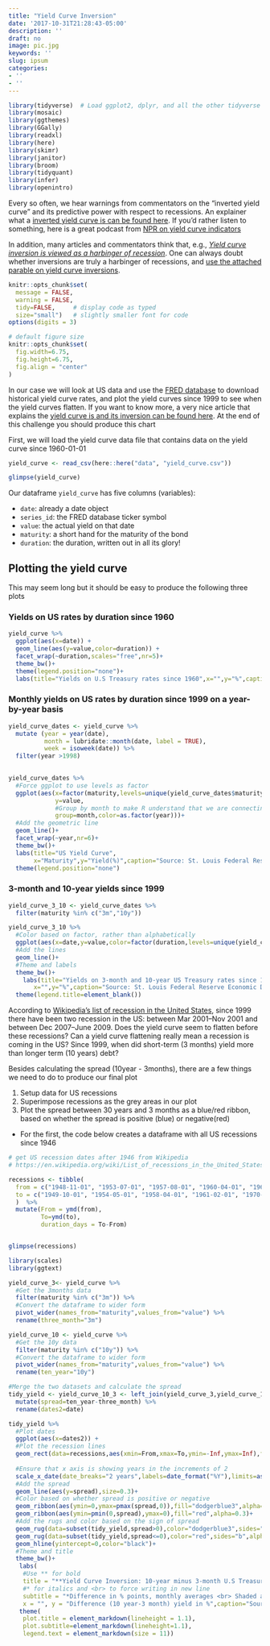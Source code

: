 ```yaml
---
title: "Yield Curve Inversion"
date: '2017-10-31T21:28:43-05:00'
description: ''
draft: no
image: pic.jpg
keywords: ''
slug: ipsum
categories:
- ''
- ''
---
```


```r
library(tidyverse)  # Load ggplot2, dplyr, and all the other tidyverse packages
library(mosaic)
library(ggthemes)
library(GGally)
library(readxl)
library(here)
library(skimr)
library(janitor)
library(broom)
library(tidyquant)
library(infer)
library(openintro)
```

Every so often, we hear warnings from commentators on the "inverted yield curve" and its predictive power with respect to recessions. An explainer what a [inverted yield curve is can be found here](https://www.reuters.com/article/us-usa-economy-yieldcurve-explainer/explainer-what-is-an-inverted-yield-curve-idUSKBN1O50GA). If you'd rather listen to something, here is a great podcast from [NPR on yield curve indicators](https://www.podbean.com/media/share/dir-4zgj9-6aefd11)

In addition, many articles and commentators think that, e.g., [*Yield curve inversion is viewed as a harbinger of recession*](https://www.bloomberg.com/news/articles/2019-08-14/u-k-yield-curve-inverts-for-first-time-since-financial-crisis). One can always doubt whether inversions are truly a harbinger of recessions, and [use the attached parable on yield curve inversions](https://twitter.com/5_min_macro/status/1161627360946511873).

```r
knitr::opts_chunk$set(
  message = FALSE, 
  warning = FALSE, 
  tidy=FALSE,     # display code as typed
  size="small")   # slightly smaller font for code
options(digits = 3)

# default figure size
knitr::opts_chunk$set(
  fig.width=6.75, 
  fig.height=6.75,
  fig.align = "center"
)
```


In our case we will look at US data and use the [FRED database](https://fred.stlouisfed.org/) to download historical yield curve rates, and plot the yield curves since 1999 to see when the yield curves flatten. If you want to know more, a very nice article that explains the [yield curve is and its inversion can be found here](https://fredblog.stlouisfed.org/2018/10/the-data-behind-the-fear-of-yield-curve-inversions/). At the end of this challenge you should produce this chart

First, we will load the yield curve data file that contains data on the yield curve since 1960-01-01

```r

yield_curve <- read_csv(here::here("data", "yield_curve.csv"))

glimpse(yield_curve)
```

Our dataframe `yield_curve` has five columns (variables):

- `date`: already a date object
- `series_id`: the FRED database ticker symbol
- `value`: the actual yield on that date
- `maturity`: a short hand for the maturity of the bond
- `duration`: the duration, written out in all its glory!


## Plotting the yield curve

This may seem long but it should be easy to produce the following three plots

### Yields on US rates by duration since 1960

```r
yield_curve %>% 
  ggplot(aes(x=date)) +
  geom_line(aes(y=value,color=duration)) +
  facet_wrap(~duration,scales="free",nr=5)+
  theme_bw()+
  theme(legend.position="none")+
  labs(title="Yields on U.S Treasury rates since 1960",x="",y="%",caption="Source: St. Louis Federal Reserve Economic Database (FRED)")
```
### Monthly yields on US rates by duration since 1999 on a year-by-year basis

```r
yield_curve_dates <- yield_curve %>% 
  mutate (year = year(date),
          month = lubridate::month(date, label = TRUE),
          week = isoweek(date)) %>% 
  filter(year >1998) 
  

yield_curve_dates %>%
  #Force ggplot to use levels as factor
  ggplot(aes(x=factor(maturity,levels=unique(yield_curve_dates$maturity)),
             y=value,
             #Group by month to make R understand that we are connecting values of each duration by month
             group=month,color=as.factor(year)))+
  #Add the geometric line
  geom_line()+
  facet_wrap(~year,nr=6)+
  theme_bw()+
  labs(title="US Yield Curve",
       x="Maturity",y="Yield(%)",caption="Source: St. Louis Federal Reserve Economic Database (FRED)")+
  theme(legend.position="none")

```


### 3-month and 10-year yields since 1999

```r
yield_curve_3_10 <- yield_curve_dates %>% 
  filter(maturity %in% c("3m","10y")) 

yield_curve_3_10 %>% 
  #Color based on factor, rather than alphabetically
  ggplot(aes(x=date,y=value,color=factor(duration,levels=unique(yield_curve_3_10$duration))))+
  #Add the lines
  geom_line()+
  #Theme and labels
  theme_bw()+
    labs(title="Yields on 3-month and 10-year US Treasury rates since 1999",
       x="",y="%",caption="Source: St. Louis Federal Reserve Economic Database (FRED)")+
  theme(legend.title=element_blank())
```

According to [Wikipedia's list of recession in the United States](https://en.wikipedia.org/wiki/List_of_recessions_in_the_United_States), since 1999 there have been two recession in the US: between Mar 2001–Nov 2001 and between Dec 2007–June 2009. Does the yield curve seem to flatten before these recessions? Can a yield curve flattening really mean a recession is coming in the US? Since 1999, when did short-term (3 months) yield more than longer term (10 years) debt?



Besides calculating the spread (10year - 3months), there are a few things we need to do to produce our final plot

1. Setup data for US recessions 
1. Superimpose recessions as the grey areas in our plot
1. Plot the spread between 30 years and 3 months as a blue/red ribbon, based on whether the spread is positive (blue) or negative(red)


- For the first, the code below creates a dataframe with all US recessions since 1946

```r

# get US recession dates after 1946 from Wikipedia 
# https://en.wikipedia.org/wiki/List_of_recessions_in_the_United_States

recessions <- tibble(
  from = c("1948-11-01", "1953-07-01", "1957-08-01", "1960-04-01", "1969-12-01", "1973-11-01", "1980-01-01","1981-07-01", "1990-07-01", "2001-03-01", "2007-12-01","2020-02-01"),  
  to = c("1949-10-01", "1954-05-01", "1958-04-01", "1961-02-01", "1970-11-01", "1975-03-01", "1980-07-01", "1982-11-01", "1991-03-01", "2001-11-01", "2009-06-01", "2020-04-30") 
  )  %>% 
  mutate(From = ymd(from), 
         To=ymd(to),
         duration_days = To-From)


glimpse(recessions)
```

```r
library(scales)
library(ggtext)

yield_curve_3<- yield_curve %>% 
  #Get the 3months data
  filter(maturity %in% c("3m")) %>% 
  #Convert the dataframe to wider form
  pivot_wider(names_from="maturity",values_from="value") %>% 
  rename(three_month="3m")

yield_curve_10 <- yield_curve %>% 
  #Get the 10y data
  filter(maturity %in% c("10y")) %>% 
  #Convert the dataframe to wider form
  pivot_wider(names_from="maturity",values_from="value") %>% 
  rename(ten_year="10y")

#Merge the two datasets and calculate the spread
tidy_yield <- yield_curve_10_3 <- left_join(yield_curve_3,yield_curve_10,by="date") %>% 
  mutate(spread=ten_year-three_month) %>% 
  rename(dates2=date)

tidy_yield %>% 
  #Plot dates
  ggplot(aes(x=dates2)) +
  #Plot the recession lines
  geom_rect(data=recessions,aes(xmin=From,xmax=To,ymin=-Inf,ymax=Inf),fill='darkgray',inherit.aes=FALSE,alpha=0.35)+
  
  #Ensure that x axis is showing years in the increments of 2
  scale_x_date(date_breaks="2 years",labels=date_format("%Y"),limits=as.Date(c('1959-01-01','2021-08-01')))+
  #Add the spread
  geom_line(aes(y=spread),size=0.3)+
  #Color based on whether spread is positive or negative
  geom_ribbon(aes(ymin=0,ymax=pmax(spread,0)),fill="dodgerblue3",alpha=0.3)+
  geom_ribbon(aes(ymin=pmin(0,spread),ymax=0),fill="red",alpha=0.3)+
  #Add the rugs and color based on the sign of spread
  geom_rug(data=subset(tidy_yield,spread>0),color="dodgerblue3",sides="b",alpha=0.3)+
  geom_rug(data=subset(tidy_yield,spread<=0),color="red",sides="b",alpha=0.3)+
  geom_hline(yintercept=0,color="black")+
  #Theme and title
  theme_bw()+
   labs(
    #Use ** for bold
    title = "**Yield Curve Inversion: 10-year minus 3-month U.S Treasury rates**",
    #* for italics and <br> to force writing in new line
    subtitle = "*Difference in % points, monthly averages <br> Shaded areas correspond to recessions*",
    x = "", y = "Difference (10 year-3 month) yield in %",caption="Source: St. Louis Federal Reserve Economic Database (FRED)")+
   theme(
    plot.title = element_markdown(lineheight = 1.1),
    plot.subtitle=element_markdown(lineheight=1.1),
    legend.text = element_markdown(size = 11))

```



